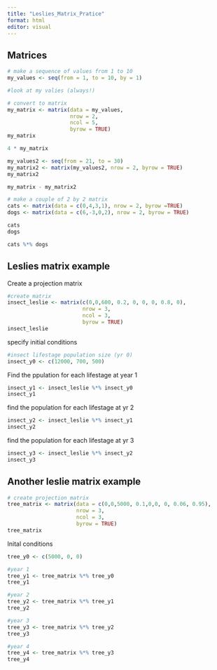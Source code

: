 ```yaml
---
title: "Leslies_Matrix_Pratice"
format: html
editor: visual
---
```


## Matrices

```r
# make a sequence of values from 1 to 10
my_values <- seq(from = 1, to = 10, by = 1)

#look at my valies (always!)
```


```r
# convert to matrix 
my_matrix <- matrix(data = my_values, 
                    nrow = 2, 
                    ncol = 5, 
                    byrow = TRUE)
my_matrix
```

```r
4 * my_matrix
```

```r
my_values2 <- seq(from = 21, to = 30)
my_matrix2 <- matrix(my_values2, nrow = 2, byrow = TRUE)
my_matrix2
```

```r
my_matrix - my_matrix2
```

```r
# make a couple of 2 by 2 matrix 
cats <- matrix(data = c(0,4,3,1), nrow = 2, byrow =TRUE) 
dogs <- matrix(data = c(6,-3,0,2), nrow = 2, byrow = TRUE)

cats
dogs
```

```r
cats %*% dogs
```

## Leslies matrix example 
Create a projection matrix 
```r
#create matrix 
insect_leslie <- matrix(c(0,0,600, 0.2, 0, 0, 0, 0.8, 0), 
                        nrow = 3, 
                        ncol = 3, 
                        byrow = TRUE)
insect_leslie
```
specify initial conditions
```r
#insect lifestage population size (yr 0)
insect_y0 <- c(12000, 700, 500)
```

Find the ppulation for each lifestage at year 1
```r
insect_y1 <- insect_leslie %*% insect_y0
insect_y1
```
find the population for each lifestage at yr 2 
```r
insect_y2 <- insect_leslie %*% insect_y1
insect_y2
```
find the population for each lifestage at yr 3 
```r
insect_y3 <- insect_leslie %*% insect_y2
insect_y3
```
## Another leslie matrix example 

```r
# create projection matrix 
tree_matrix <- matrix(data = c(0,0,5000, 0.1,0,0, 0, 0.06, 0.95), 
                      nrow = 3, 
                      ncol = 3, 
                      byrow = TRUE)
tree_matrix
```

Inital conditions 
```r
tree_y0 <- c(5000, 0, 0)
```

```r
#year 1 
tree_y1 <- tree_matrix %*% tree_y0
tree_y1

#year 2
tree_y2 <- tree_matrix %*% tree_y1
tree_y2

#year 3 
tree_y3 <- tree_matrix %*% tree_y2
tree_y3

#year 4 
tree_y4 <- tree_matrix %*% tree_y3
tree_y4
```

